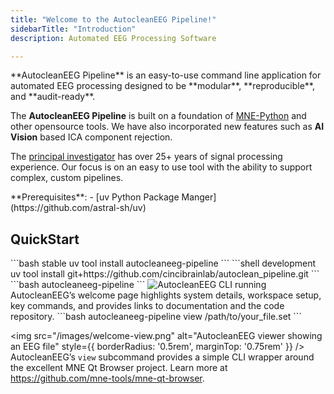```yaml
---
title: "Welcome to the AutocleanEEG Pipeline!"
sidebarTitle: "Introduction"
description: Automated EEG Processing Software

---
```

<Note>
**AutocleanEEG Pipeline** is an easy-to-use command line application for automated EEG processing designed to be **modular**, **reproducible**, and **audit-ready**. 

The **AutocleanEEG Pipeline** is built on a foundation of [MNE-Python](https://mne.tools/stable/index.html) and other opensource tools. We have also incorporated new features such as **AI Vision** based ICA component rejection.

The [principal investigator](https://scholar.google.com/citations?user=5vxtu0QAAAAJ&hl=en) has over 25+ years of signal processing experience. Our focus is on an easy to use tool with the ability to support complex, custom pipelines.
</Note>

<Info>
  **Prerequisites**:
  - [uv Python Package Manger](https://github.com/astral-sh/uv)
</Info>

## QuickStart
<Steps>
<Step title="Install AutocleanEEG Pipeline">
<CodeGroup>
```bash stable
uv tool install autocleaneeg-pipeline
```
```shell development
uv tool install git+https://github.com/cincibrainlab/autoclean_pipeline.git
```
</CodeGroup>
</Step>

<Step title="Run AutocleanEEG Pipeline">
```bash
autocleaneeg-pipeline
```
<img src="/images/welcome-autoclean-run.png" alt="AutocleanEEG CLI running" style={{ borderRadius: '0.5rem', marginTop: '0.75rem' }} />
<Note>
AutocleanEEG’s welcome page highlights system details, workspace setup, key commands, and provides links to documentation and the code repository.
</Note>
</Step>

<Step title="View a file">
```bash
autocleaneeg-pipeline view /path/to/your_file.set
```

<img src="/images/welcome-view.png" alt="AutocleanEEG viewer showing an EEG file" style={{ borderRadius: '0.5rem', marginTop: '0.75rem' }} />
<Note>
AutocleanEEG’s `view` subcommand provides a simple CLI wrapper around the excellent MNE Qt Browser project. Learn more at https://github.com/mne-tools/mne-qt-browser.
</Note>
</Step>
</Steps>

